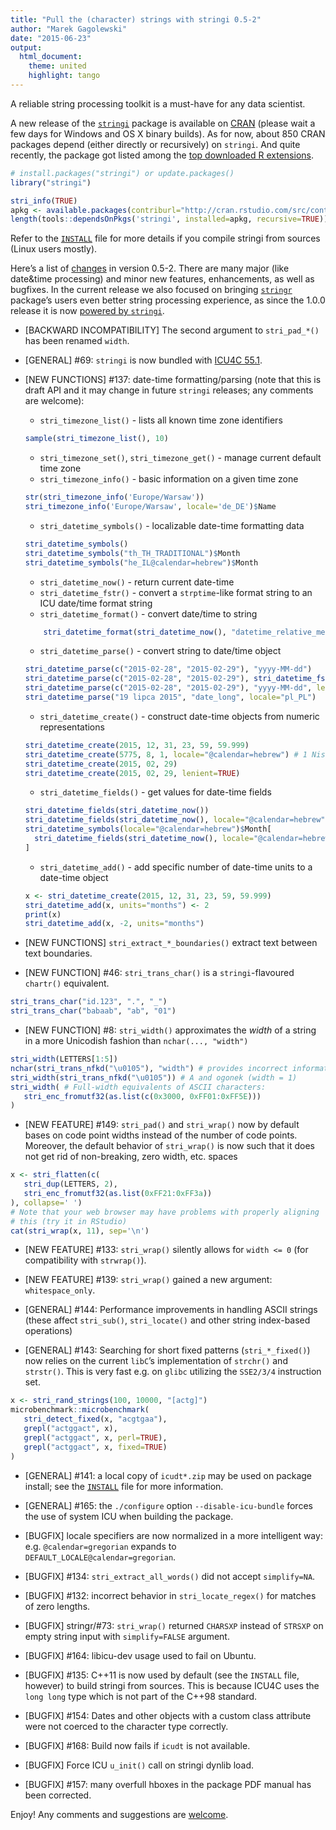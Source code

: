 ```yaml
---
title: "Pull the (character) strings with stringi 0.5-2"
author: "Marek Gagolewski"
date: "2015-06-23"
output:
  html_document:
    theme: united
    highlight: tango
---
```


A reliable string processing toolkit is a must-have for any data scientist.

A new release of the [`stringi`](https://github.com/Rexamine/stringi/) package is
available on [CRAN](http://cran.r-project.org/web/packages/stringi/index.html)
(please wait a few days for Windows and OS X binary builds). 
As for now, about 850 CRAN packages depend (either directly or recursively)
on `stringi`. And quite recently, the package got listed
among the [top downloaded R extensions](http://www.r-pkg.org/downloaded).


```r
# install.packages("stringi") or update.packages()
library("stringi")
```

```r
stri_info(TRUE)
apkg <- available.packages(contriburl="http://cran.rstudio.com/src/contrib")
length(tools::dependsOnPkgs('stringi', installed=apkg, recursive=TRUE))
```

Refer to the [`INSTALL`](http://cran.r-project.org/web/packages/stringi/INSTALL)
file for more details if you compile stringi from sources
(Linux users mostly).

Here's a list of [changes](http://cran.r-project.org/web/packages/stringi/NEWS)
in version 0.5-2.
There are many major (like date&time processing) and minor new features,
enhancements, as well as bugfixes.
In the current release we also
focused on bringing [`stringr`](https://github.com/hadley/stringr)
package's users even better string processing experience,
as since the 1.0.0 release it is now 
[powered by `stringi`](http://blog.rstudio.org/2015/05/05/stringr-1-0-0/).

* [BACKWARD INCOMPATIBILITY] The second argument to `stri_pad_*()` has
been renamed `width`.

* [GENERAL] #69: `stringi` is now bundled with [ICU4C 55.1](http://site.icu-project.org/download/55).

* [NEW FUNCTIONS] #137: date-time formatting/parsing (note that this is draft API
and it may change in future `stringi` releases; any comments are welcome):
     * `stri_timezone_list()` - lists all known time zone identifiers
    ```r
    sample(stri_timezone_list(), 10)
    ```
     * `stri_timezone_set()`, `stri_timezone_get()` - manage current default time zone
     * `stri_timezone_info()` - basic information on a given time zone
    ```r
    str(stri_timezone_info('Europe/Warsaw'))
    stri_timezone_info('Europe/Warsaw', locale='de_DE')$Name
    ```
     * `stri_datetime_symbols()` - localizable date-time formatting data
    ```r
    stri_datetime_symbols()
    stri_datetime_symbols("th_TH_TRADITIONAL")$Month
    stri_datetime_symbols("he_IL@calendar=hebrew")$Month
    ```
     * `stri_datetime_now()` - return current date-time
     * `stri_datetime_fstr()` - convert a `strptime`-like format string
            to an ICU date/time format string
     * `stri_datetime_format()` - convert date/time to string
    ```r
        stri_datetime_format(stri_datetime_now(), "datetime_relative_medium")
    ```
     * `stri_datetime_parse()` - convert string to date/time object
    ```r
    stri_datetime_parse(c("2015-02-28", "2015-02-29"), "yyyy-MM-dd")
    stri_datetime_parse(c("2015-02-28", "2015-02-29"), stri_datetime_fstr("%Y-%m-%d"))
    stri_datetime_parse(c("2015-02-28", "2015-02-29"), "yyyy-MM-dd", lenient=TRUE)
    stri_datetime_parse("19 lipca 2015", "date_long", locale="pl_PL")
    ```
     
     * `stri_datetime_create()` - construct date-time objects
            from numeric representations
    ```r
    stri_datetime_create(2015, 12, 31, 23, 59, 59.999)
    stri_datetime_create(5775, 8, 1, locale="@calendar=hebrew") # 1 Nisan 5775 -> 2015-03-21
    stri_datetime_create(2015, 02, 29)
    stri_datetime_create(2015, 02, 29, lenient=TRUE)
    ```
     
     * `stri_datetime_fields()` - get values for date-time fields
    ```r
    stri_datetime_fields(stri_datetime_now())
   stri_datetime_fields(stri_datetime_now(), locale="@calendar=hebrew")
   stri_datetime_symbols(locale="@calendar=hebrew")$Month[
      stri_datetime_fields(stri_datetime_now(), locale="@calendar=hebrew")$Month
   ]
    ```
     * `stri_datetime_add()` - add specific number of date-time units
            to a date-time object
    ```r
    x <- stri_datetime_create(2015, 12, 31, 23, 59, 59.999)
    stri_datetime_add(x, units="months") <- 2
    print(x)
    stri_datetime_add(x, -2, units="months")
    ```

* [NEW FUNCTIONS] `stri_extract_*_boundaries()` extract text between text
boundaries.

* [NEW FUNCTION] #46: `stri_trans_char()` is a `stringi`-flavoured
`chartr()` equivalent.

```r
stri_trans_char("id.123", ".", "_")
stri_trans_char("babaab", "ab", "01")
```

* [NEW FUNCTION] #8: `stri_width()` approximates the *width* of a string
in a more Unicodish fashion than `nchar(..., "width")`

```r
stri_width(LETTERS[1:5])
nchar(stri_trans_nfkd("\u0105"), "width") # provides incorrect information
stri_width(stri_trans_nfkd("\u0105")) # A and ogonek (width = 1)
stri_width( # Full-width equivalents of ASCII characters:
   stri_enc_fromutf32(as.list(c(0x3000, 0xFF01:0xFF5E)))
)
```

* [NEW FEATURE] #149: `stri_pad()` and `stri_wrap()` now by default bases on 
code point widths instead of the number of code points. Moreover, the default
behavior of `stri_wrap()` is now such that it does not get rid
of non-breaking, zero width, etc. spaces

```r
x <- stri_flatten(c(
   stri_dup(LETTERS, 2),
   stri_enc_fromutf32(as.list(0xFF21:0xFF3a))
), collapse=' ')
# Note that your web browser may have problems with properly aligning
# this (try it in RStudio)
cat(stri_wrap(x, 11), sep='\n')
```

* [NEW FEATURE] #133: `stri_wrap()` silently allows for `width <= 0`
(for compatibility with `strwrap()`).

* [NEW FEATURE] #139: `stri_wrap()` gained a new argument: `whitespace_only`.

* [GENERAL] #144: Performance improvements in handling ASCII strings
(these affect `stri_sub()`, `stri_locate()` and other string index-based
 operations)

* [GENERAL] #143: Searching for short fixed patterns (`stri_*_fixed()`) now
relies on the current `libC`'s implementation of `strchr()` and `strstr()`.
This is very fast e.g. on `glibc` utilizing the `SSE2/3/4` instruction set.

```r
x <- stri_rand_strings(100, 10000, "[actg]")
microbenchmark::microbenchmark(
   stri_detect_fixed(x, "acgtgaa"),
   grepl("actggact", x),
   grepl("actggact", x, perl=TRUE),
   grepl("actggact", x, fixed=TRUE)
)
```

* [GENERAL] #141: a local copy of `icudt*.zip` may be used on package
install; see the [`INSTALL`](http://cran.r-project.org/web/packages/stringi/INSTALL) file for more information.

* [GENERAL] #165: the `./configure` option `--disable-icu-bundle`
forces the use of system ICU when building the package.

* [BUGFIX] locale specifiers are now normalized in a more intelligent way:
e.g. `@calendar=gregorian` expands to `DEFAULT_LOCALE@calendar=gregorian`.

* [BUGFIX] #134: `stri_extract_all_words()` did not accept `simplify=NA`.

* [BUGFIX] #132: incorrect behavior in `stri_locate_regex()` for matches
of zero lengths.

* [BUGFIX] stringr/#73: `stri_wrap()` returned `CHARSXP` instead of `STRSXP`
on empty string input with `simplify=FALSE` argument.

* [BUGFIX] #164: libicu-dev usage used to fail on Ubuntu.

* [BUGFIX] #135: C++11 is now used by default (see the `INSTALL` file,
however) to build stringi from sources. This is because ICU4C uses the
`long long` type which is not part of the C++98 standard.

* [BUGFIX] #154: Dates and other objects with a custom class attribute
were not coerced to the character type correctly.

* [BUGFIX] #168: Build now fails if `icudt` is not available.

* [BUGFIX] Force ICU `u_init()` call on stringi dynlib load.

* [BUGFIX] #157: many overfull hboxes in the package PDF manual has been
corrected.

 
Enjoy! Any comments and suggestions are [welcome](https://github.com/Rexamine/stringi/issues).
